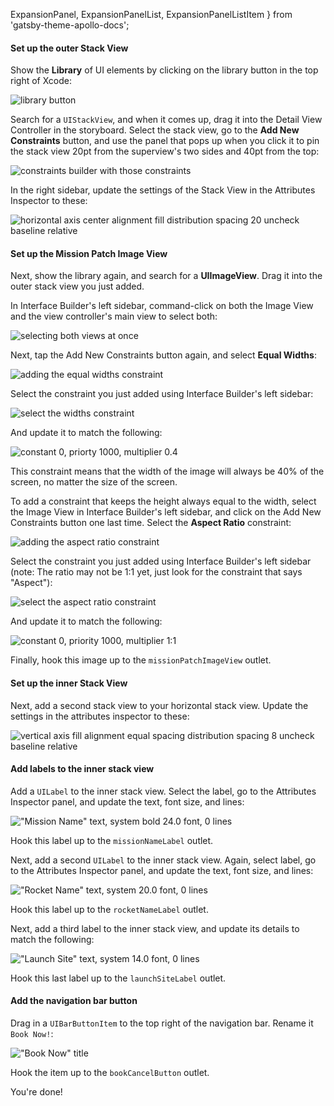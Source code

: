   ExpansionPanel,
  ExpansionPanelList,
  ExpansionPanelListItem
} from 'gatsby-theme-apollo-docs';

<ExpansionPanel title="Setting up the Detail UI">

<ExpansionPanelList>
<ExpansionPanelListItem number="1">

<h4>Set up the outer Stack View</h4>

Show the **Library** of UI elements by clicking on the library button in the top right of Xcode:

![library button](../images/library_button.png)

Search for a `UIStackView`, and when it comes up, drag it into the Detail View Controller in the storyboard. Select the stack view, go to the **Add New Constraints** button, and use the panel that pops up when you click it to pin the stack view 20pt from the superview's two sides and 40pt from the top:

![constraints builder with those constraints](../images/outer_stack_constraints.png)

In the right sidebar, update the settings of the Stack View in the Attributes Inspector to these:

![horizontal axis center alignment fill distribution spacing 20 uncheck baseline relative](../images/outer_stack_view_setup.png)

</ExpansionPanelListItem>
<ExpansionPanelListItem number="2">

<h4>Set up the Mission Patch Image View</h4>

Next, show the library again, and search for a **UIImageView**. Drag it into the outer stack view you just added. 

In Interface Builder's left sidebar, command-click on both the Image View and the view controller's main view to select both:

![selecting both views at once](../images/select_view_and_imageview.png)

Next, tap the Add New Constraints button again, and select **Equal Widths**:

![adding the equal widths constraint](../images/equal_widths_constraint.png)

Select the constraint you just added using Interface Builder's left sidebar:

![select the widths constraint](../images/select_widths_constraint.png)

And update it to match the following:

![constant 0, priorty 1000, multiplier 0.4](../images/equal_widths_multiplier.png)

This constraint means that the width of the image will always be 40% of the screen, no matter the size of the screen. 

To add a constraint that keeps the height always equal to the width, select the Image View in Interface Builder's left sidebar, and click on the Add New Constraints button one last time. Select the **Aspect Ratio** constraint:

![adding the aspect ratio constraint](../images/aspect_ratio_constraint.png)

Select the constraint you just added using Interface Builder's left sidebar (note: The ratio may not be 1:1 yet, just look for the constraint that says "Aspect"):

![select the aspect ratio constraint](../images/select_aspect_constraint.png)

And update it to match the following: 

![constant 0, priority 1000, multiplier 1:1](../images/aspect_ratio_multiplier.png)

Finally, hook this image up to the `missionPatchImageView` outlet.

</ExpansionPanelListItem>
<ExpansionPanelListItem number="3">

<h4>Set up the inner Stack View</h4>

Next, add a second stack view to your horizontal stack view. Update the settings in the attributes inspector to these:

![vertical axis fill alignment equal spacing distribution spacing 8 uncheck baseline relative](../images/label_stack_view_setup.png)

</ExpansionPanelListItem>
<ExpansionPanelListItem number="4">

<h4>Add labels to the inner stack view</h4>

Add a `UILabel` to the inner stack view. Select the label, go to the Attributes Inspector panel, and update the text, font size, and lines:

!["Mission Name" text, system bold 24.0 font, 0 lines](../images/mission_name_label.png)

Hook this label up to the `missionNameLabel` outlet.

Next, add a second `UILabel` to the inner stack view. Again, select  label, go to the Attributes Inspector panel, and update the text, font size, and lines:

!["Rocket Name" text, system 20.0 font, 0 lines](../images/rocket_name_label.png)

Hook this label up to the `rocketNameLabel` outlet.

Next, add a third label to the inner stack view, and update its details to match the following:

!["Launch Site" text, system 14.0 font, 0 lines](../images/launch_site_label.png)

Hook this last label up to the `launchSiteLabel` outlet.

</ExpansionPanelListItem>
<ExpansionPanelListItem number="5">

<h4>Add the navigation bar button</h4>

Drag in a `UIBarButtonItem` to the top right of the navigation bar. Rename it `Book Now!`:

!["Book Now" title](../images/bar_item_title.png)

Hook the item up to the `bookCancelButton` outlet. 

</ExpansionPanelListItem>
<ExpansionPanelListItem number="check">
  You're done!
</ExpansionPanelListItem>
</ExpansionPanelList>
</ExpansionPanel>